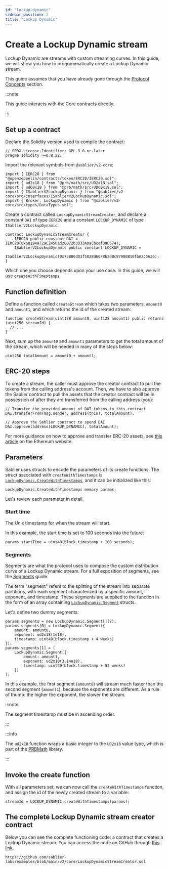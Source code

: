 ```yaml
---
id: "lockup-dynamic"
sidebar_position: 2
title: "Lockup Dynamic"
---
```



# Create a Lockup Dynamic stream

Lockup Dynamic are streams with custom streaming curves. In this guide, we will show you how to programmatically create
a Lockup Dynamic stream.

This guide assumes that you have already gone through the [Protocol Concepts](/concepts/protocol/streaming) section.

:::note

This guide interacts with the Core contracts directly.

:::

<AdmonitionSimpleCode />

## Set up a contract

Declare the Solidity version used to compile the contract:

```solidity
// SPDX-License-Identifier: GPL-3.0-or-later
pragma solidity >=0.8.22;
```

Import the relevant symbols from `@sablier/v2-core`:

```solidity
import { IERC20 } from "@openzeppelin/contracts/token/ERC20/IERC20.sol";
import { ud2x18 } from "@prb/math/src/UD2x18.sol";
import { ud60x18 } from "@prb/math/src/UD60x18.sol";
import { ISablierV2LockupDynamic } from "@sablier/v2-core/src/interfaces/ISablierV2LockupDynamic.sol";
import { Broker, LockupDynamic } from "@sablier/v2-core/src/types/DataTypes.sol";
```

Create a contract called `LockupDynamicStreamCreator`, and declare a constant `DAI` of type `IERC20` and a constant
`LOCKUP_DYNAMIC` of type `ISablierV2LockupDynamic`:

```solidity
contract LockupDynamicStreamCreator {
    IERC20 public constant DAI = IERC20(0x68194a729C2450ad26072b3D33ADaCbcef39D574);
    ISablierV2LockupDynamic public constant LOCKUP_DYNAMIC =
        ISablierV2LockupDynamic(0x73BB6dD3f5828d60F8b3dBc8798EB10fbA2c5636);
}
```

<ConstantsComment />

<CreateFunctions />

Which one you choose depends upon your use case. In this guide, we will use `createWithTimestamps`.

## Function definition

Define a function called `createStream` which takes two parameters, `amount0` and `amount1`, and which returns the id of
the created stream:

```solidity
function createStream(uint128 amount0, uint128 amount1) public returns (uint256 streamId) {
  // ...
}
```

Next, sum up the `amount0` and `amount1` parameters to get the total amount of the stream, which will be needed in many
of the steps below:

```solidity
uint256 totalAmount = amount0 + amount1;
```

## ERC-20 steps

To create a stream, the caller must approve the creator contract to pull the tokens from the calling address's account.
Then, we have to also approve the Sablier contract to pull the assets that the creator contract will be in possession of
after they are transferred from the calling address (you):

```solidity
// Transfer the provided amount of DAI tokens to this contract
DAI.transferFrom(msg.sender, address(this), totalAmount);

// Approve the Sablier contract to spend DAI
DAI.approve(address(LOCKUP_DYNAMIC), totalAmount);
```

For more guidance on how to approve and transfer ERC-20 assets, see
[this article](https://ethereum.org/en/developers/docs/standards/tokens/erc-20/) on the Ethereum website.

## Parameters

Sablier uses structs to encode the parameters of its create functions. The struct associated with `createWithTimestamps`
is
[`LockupDynamic.CreateWithTimestamps`](/contracts/v2/reference/core/types/library.LockupDynamic#createwithtimestamps),
and it can be initialized like this:

```solidity
LockupDynamic.CreateWithTimestamps memory params;
```

Let's review each parameter in detail.

<ParamSender />

<ParamRecipient />

<ParamTotalAmount />

<ParamAsset />

<ParamCancelable />

<ParamTransferable />

### Start time

The Unix timestamp for when the stream will start.

In this example, the start time is set to 100 seconds into the future:

```solidity
params.startTime = uint40(block.timestamp + 100 seconds);
```

### Segments

Segments are what the protocol uses to compose the custom distribution curve of a Lockup Dynamic stream. For a full
exposition of segments, see the [Segments](/concepts/protocol/segments) guide.

The term "segment" refers to the splitting of the stream into separate partitions, with each segment characterized by a
specific amount, exponent, and timestamp. These segments are supplied to the function in the form of an array containing
[`LockupDynamic.Segment`](/contracts/v2/reference/core/types/library.LockupDynamic#segment) structs.

Let's define two dummy segments:

```solidity
params.segments = new LockupDynamic.Segment[](2);
params.segments[0] = LockupDynamic.Segment({
    amount: amount0,
    exponent: ud2x18(1e18),
    timestamp: uint40(block.timestamp + 4 weeks)
});
params.segments[1] = (
    LockupDynamic.Segment({
        amount: amount1,
        exponent: ud2x18(3.14e18),
        timestamp: uint40(block.timestamp + 52 weeks)
    })
);
```

In this example, the first segment (`amount0`) will stream much faster than the second segment (`amount1`), because the
exponents are different. As a rule of thumb: the higher the exponent, the slower the stream.

:::note

The segment timestamp must be in ascending order.

:::

:::info

The `ud2x18` function wraps a basic integer to the `UD2x18` value type, which is part of the
[PRBMath](https://github.com/PaulRBerg/prb-math) library.

:::

<ParamBroker />

## Invoke the create function

With all parameters set, we can now call the `createWithTimestamps` function, and assign the id of the newly created
stream to a variable:

```solidity
streamId = LOCKUP_DYNAMIC.createWithTimestamps(params);
```

## The complete Lockup Dynamic stream creator contract

Below you can see the complete functioning code: a contract that creates a Lockup Dynamic stream. You can access the
code on GitHub through
[this link](https://github.com/sablier-labs/examples/blob/main/v2/core/LockupDynamicStreamCreator.sol).

```solidity reference title="Lockup Dynamic Stream Creator"
https://github.com/sablier-labs/examples/blob/main/v2/core/LockupDynamicStreamCreator.sol
```
